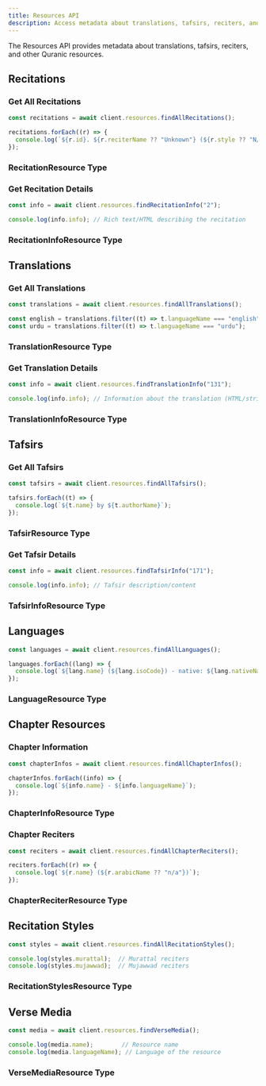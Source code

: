 ```yaml
---
title: Resources API
description: Access metadata about translations, tafsirs, reciters, and languages.
---
```


The Resources API provides metadata about translations, tafsirs, reciters, and other Quranic resources.

## Recitations

### Get All Recitations

```ts
const recitations = await client.resources.findAllRecitations();

recitations.forEach((r) => {
  console.log(`${r.id}. ${r.reciterName ?? "Unknown"} (${r.style ?? "N/A"})`);
});
```

### RecitationResource Type

<auto-type-table
  path="../../../../packages/api/src/types/api/Resources.ts"
  name="RecitationResource"
/>

### Get Recitation Details

```ts
const info = await client.resources.findRecitationInfo("2");

console.log(info.info); // Rich text/HTML describing the recitation
```

### RecitationInfoResource Type

<auto-type-table
  path="../../../../packages/api/src/types/api/Resources.ts"
  name="RecitationInfoResource"
/>

## Translations

### Get All Translations

```ts
const translations = await client.resources.findAllTranslations();

const english = translations.filter((t) => t.languageName === "english");
const urdu = translations.filter((t) => t.languageName === "urdu");
```

### TranslationResource Type

<auto-type-table
  path="../../../../packages/api/src/types/api/Resources.ts"
  name="TranslationResource"
/>

### Get Translation Details

```ts
const info = await client.resources.findTranslationInfo("131");

console.log(info.info); // Information about the translation (HTML/string)
```

### TranslationInfoResource Type

<auto-type-table
  path="../../../../packages/api/src/types/api/Resources.ts"
  name="TranslationInfoResource"
/>

## Tafsirs

### Get All Tafsirs

```ts
const tafsirs = await client.resources.findAllTafsirs();

tafsirs.forEach((t) => {
  console.log(`${t.name} by ${t.authorName}`);
});
```

### TafsirResource Type

<auto-type-table
  path="../../../../packages/api/src/types/api/Resources.ts"
  name="TafsirResource"
/>

### Get Tafsir Details

```ts
const info = await client.resources.findTafsirInfo("171");

console.log(info.info); // Tafsir description/content
```

### TafsirInfoResource Type

<auto-type-table
  path="../../../../packages/api/src/types/api/Resources.ts"
  name="TafsirInfoResource"
/>

## Languages

```ts
const languages = await client.resources.findAllLanguages();

languages.forEach((lang) => {
  console.log(`${lang.name} (${lang.isoCode}) - native: ${lang.nativeName}`);
});
```

### LanguageResource Type

<auto-type-table
  path="../../../../packages/api/src/types/api/Resources.ts"
  name="LanguageResource"
/>

## Chapter Resources

### Chapter Information

```ts
const chapterInfos = await client.resources.findAllChapterInfos();

chapterInfos.forEach((info) => {
  console.log(`${info.name} - ${info.languageName}`);
});
```

### ChapterInfoResource Type

<auto-type-table
  path="../../../../packages/api/src/types/api/Resources.ts"
  name="ChapterInfoResource"
/>

### Chapter Reciters

```ts
const reciters = await client.resources.findAllChapterReciters();

reciters.forEach((r) => {
  console.log(`${r.name} (${r.arabicName ?? "n/a"})`);
});
```

### ChapterReciterResource Type

<auto-type-table
  path="../../../../packages/api/src/types/api/Resources.ts"
  name="ChapterReciterResource"
/>

## Recitation Styles

```ts
const styles = await client.resources.findAllRecitationStyles();

console.log(styles.murattal);  // Murattal reciters
console.log(styles.mujawwad);  // Mujawwad reciters
```

### RecitationStylesResource Type

<auto-type-table
  path="../../../../packages/api/src/types/api/Resources.ts"
  name="RecitationStylesResource"
/>

## Verse Media

```ts
const media = await client.resources.findVerseMedia();

console.log(media.name);        // Resource name
console.log(media.languageName); // Language of the resource
```

### VerseMediaResource Type

<auto-type-table
  path="../../../../packages/api/src/types/api/Resources.ts"
  name="VerseMediaResource"
/>
